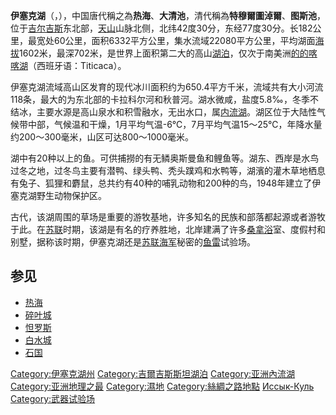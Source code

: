{{Infobox body of water
 |name = 伊塞克湖
 |image = Issyk Kul.jpg
 |caption = 1992年9月，自太空拍摄的伊塞克湖
 |image_bathymetry = 
 |caption_bathymetry =
 |coords = {{Coord|42|25|N|77|15|E|type:waterbody_region:KG_scale:1500000|display=inline,title}}
 |type = [[内流盆地|内流盆地]]<br />[[高山湖泊|高山湖泊]]<br />[[單對流湖|單對流湖]]
 |inflow = [[冰川|冰川]]
 |outflow = [[蒸發|蒸發]]
 |catchment = {{convert|15844|km2|sqmi}}
 |basin_countries = {{KGZ}}
 |length = {{convert|182|km|mi}}
 |width = {{convert|60|km|mi}}
 |area = {{convert|6236|km2|sqmi}}
 |depth = {{convert|270|m|ft}}
 |max-depth = {{convert|668|m|ft}}
 |volume = 1,738 km³（416.97 mi³）
 |shore = {{convert|688|km|mi}}
 |elevation = {{convert|1607|m|ft}}
 |islands = 
 |cities = [[乔尔蓬阿塔|乔尔蓬阿塔]]、[[卡拉科尔|卡拉科尔]]
}}
'''伊塞克湖'''（{{lang-ky|'''Ысык-Көл'''}}，{{lang-ru|'''Иссык-Куль'''}}），中国唐代稱之為'''热海'''、'''大清池'''，清代稱為'''特穆爾圖淖爾'''、'''图斯池'''，位于[[吉尔吉斯斯坦|吉尔吉斯]]东北部，[[天山|天山]]山脉北侧，北纬42度30分，东经77度30分。长182公里，最宽处60公里，面积6332平方公里，集水流域22080平方公里，平均湖面[[海拔|海拔]]1602米，最深702米，是世界上面积第二大的高山[[湖泊|湖泊]]，仅次于南美洲[[的的喀喀湖|的的喀喀湖]]（西班牙语：Titicaca）。

{{quote|山行四百餘里至大清池。周千餘里，東西長，南北狹，四面負山，衆流交湊，色帶青黑，味兼鹹苦。洪濤浩汗，驚波汩㴔，龍魚雜處，靈怪間起。所以往來行旅，禱以祈福，水族雖多，莫敢漁捕。|source=[[玄奘|玄奘]]|title=《[[大唐西域記|大唐西域記]]》}}

伊塞克湖流域高山区发育的现代冰川面积约为650.4平方千米，流域共有大小河流118条，最大的为东北部的卡拉科尔河和秋普河。湖水微咸，盐度5.8‰，冬季不结冰，主要水源是高山泉水和积雪融水，无出水口，属[[内流湖|内流湖]]。湖区位于大陆性气候带中部，气候温和干燥，1月平均气温-6℃，7月平均气温15～25℃，年降水量约200～300毫米，山区可达800～1000毫米。

湖中有20种以上的鱼。可供捕撈的有无鳞奥斯曼鱼和鲤鱼等。湖东、西岸是水鸟过冬之地，过冬鸟主要有潜鸭、绿头鸭、秃头蹼鸡和水鸭等，湖濱的灌木草地栖息有兔子、狐狸和麝鼠，总共约有40种的哺乳动物和200种的鸟，1948年建立了伊塞克湖野生动物保护区。

古代，该湖周围的草场是重要的游牧基地，许多知名的民族和部落都起源或者游牧于此。在[[苏联|苏联]]时期，该湖是有名的疗养胜地，北岸建满了许多[[桑拿浴|桑拿浴]]室、度假村和别墅，据称该时期，伊塞克湖还是[[苏联海军|苏联海军]]秘密的[[鱼雷|鱼雷]]试验场。

{{Poemquote
|text=側聞陰山胡兒語，西頭熱海水如煮。
海上衆鳥不敢飛，中有鯉魚長且肥。
岸傍青草常不歇，空中白雪遙旋滅。
蒸沙爍石燃虜雲，沸浪炎波煎漢月。
陰火潛燒天地鑪，何事偏烘西一隅。
勢吞月窟侵太白，氣連赤坂通單于。
送君一醉天山郭，正見夕陽海邊落。
柏臺霜威寒逼人，熱海炎氣爲之薄。
|source=[[岑参|岑参]]
|title=《热海行送崔侍御还京》
}}

==参见==
* [[伊塞克湖|热海]]
* [[碎叶城|碎叶城]]
* [[塔拉兹|怛罗斯]]
* [[赛兰|白水城]]
* [[石国|石国]]

{{commonscat|Issyk Kul}}
{{Authority control}}
{{DEFAULTSORT:Issyk}}
[[Category:伊塞克湖州|Category:伊塞克湖州]]
[[Category:吉爾吉斯斯坦湖泊|Category:吉爾吉斯斯坦湖泊]]
[[Category:亚洲內流湖|Category:亚洲內流湖]]
[[Category:亚洲地理之最|Category:亚洲地理之最]]
[[Category:濕地|Category:濕地]]
[[Category:絲綢之路地點|Category:絲綢之路地點]]
[[Category:俄罗斯和苏联海军基地|Иссык-Куль]]
[[Category:武器试验场|Category:武器试验场]]